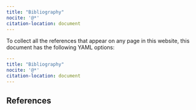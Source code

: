 ```yaml
---
title: "Bibliography"
nocite: '@*'
citation-location: document
---
```


To collect all the references that appear on any page in this website, this document has the following YAML options:

``` yaml
---
title: "Bibliography"
nocite: '@*'
citation-location: document
---
```

## References

::: {#refs}
:::